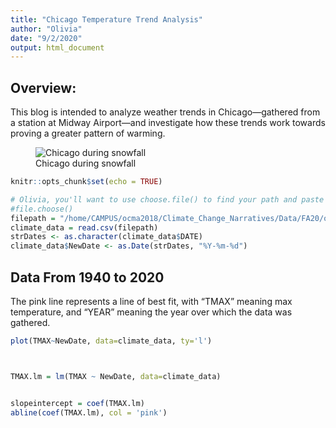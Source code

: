 ```yaml
---
title: "Chicago Temperature Trend Analysis"
author: "Olivia"
date: "9/2/2020"
output: html_document
---
```

## Overview:
This blog is intended to analyze weather trends in Chicago—gathered from a station at Midway Airport—and investigate how these trends work towards proving a greater pattern of warming.

![Chicago during snowfall](chi-110201-monster-snowstorm-2011-pictures.jpg)

```r
knitr::opts_chunk$set(echo = TRUE)
```



```r


# Olivia, you'll want to use choose.file() to find your path and paste it below, then uncomment it so it over-writes mine...
#file.choose()
filepath = "/home/CAMPUS/ocma2018/Climate_Change_Narratives/Data/FA20/olivia_chicagomidway_data.csv"
climate_data = read.csv(filepath) 
strDates <- as.character(climate_data$DATE)
climate_data$NewDate <- as.Date(strDates, "%Y-%m-%d")
```


## Data From 1940 to 2020
The pink line represents a line of best fit, with "TMAX" meaning max temperature, and "YEAR" meaning the year over which the data was gathered.



```r
plot(TMAX~NewDate, data=climate_data, ty='l')



TMAX.lm = lm(TMAX ~ NewDate, data=climate_data) 


slopeintercept = coef(TMAX.lm)
abline(coef(TMAX.lm), col = 'pink') 
```

